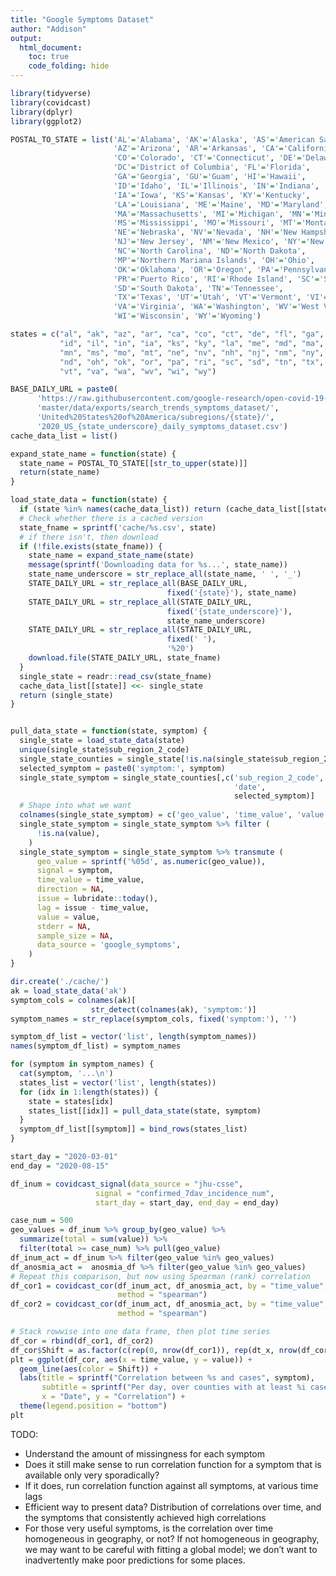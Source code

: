 ```yaml
---
title: "Google Symptoms Dataset"
author: "Addison"
output:
  html_document:
    toc: true
    code_folding: hide
---
```


```r
library(tidyverse)
library(covidcast)
library(dplyr)
library(ggplot2)
```

```r
POSTAL_TO_STATE = list('AL'='Alabama', 'AK'='Alaska', 'AS'='American Samoa',
                       'AZ'='Arizona', 'AR'='Arkansas', 'CA'='California',
                       'CO'='Colorado', 'CT'='Connecticut', 'DE'='Delaware',
                       'DC'='District of Columbia', 'FL'='Florida',
                       'GA'='Georgia', 'GU'='Guam', 'HI'='Hawaii',
                       'ID'='Idaho', 'IL'='Illinois', 'IN'='Indiana',
                       'IA'='Iowa', 'KS'='Kansas', 'KY'='Kentucky',
                       'LA'='Louisiana', 'ME'='Maine', 'MD'='Maryland',
                       'MA'='Massachusetts', 'MI'='Michigan', 'MN'='Minnesota',
                       'MS'='Mississippi', 'MO'='Missouri', 'MT'='Montana',
                       'NE'='Nebraska', 'NV'='Nevada', 'NH'='New Hampshire',
                       'NJ'='New Jersey', 'NM'='New Mexico', 'NY'='New York',
                       'NC'='North Carolina', 'ND'='North Dakota',
                       'MP'='Northern Mariana Islands', 'OH'='Ohio',
                       'OK'='Oklahoma', 'OR'='Oregon', 'PA'='Pennsylvania',
                       'PR'='Puerto Rico', 'RI'='Rhode Island', 'SC'='South Carolina',
                       'SD'='South Dakota', 'TN'='Tennessee',
                       'TX'='Texas', 'UT'='Utah', 'VT'='Vermont', 'VI'='Virgin Islands',
                       'VA'='Virginia', 'WA'='Washington', 'WV'='West Virginia',
                       'WI'='Wisconsin', 'WY'='Wyoming')

states = c("al", "ak", "az", "ar", "ca", "co", "ct", "de", "fl", "ga", "hi",
           "id", "il", "in", "ia", "ks", "ky", "la", "me", "md", "ma", "mi",
           "mn", "ms", "mo", "mt", "ne", "nv", "nh", "nj", "nm", "ny", "nc",
           "nd", "oh", "ok", "or", "pa", "ri", "sc", "sd", "tn", "tx", "ut",
           "vt", "va", "wa", "wv", "wi", "wy")

BASE_DAILY_URL = paste0(
      'https://raw.githubusercontent.com/google-research/open-covid-19-data/',
      'master/data/exports/search_trends_symptoms_dataset/',
      'United%20States%20of%20America/subregions/{state}/',
      '2020_US_{state_underscore}_daily_symptoms_dataset.csv')
cache_data_list = list()
```

```r
expand_state_name = function(state) {
  state_name = POSTAL_TO_STATE[[str_to_upper(state)]]
  return(state_name)
}

load_state_data = function(state) {
  if (state %in% names(cache_data_list)) return (cache_data_list[[state]])
  # Check whether there is a cached version
  state_fname = sprintf('cache/%s.csv', state)
  # if there isn't, then download
  if (!file.exists(state_fname)) {
    state_name = expand_state_name(state)
    message(sprintf('Downloading data for %s...', state_name))
    state_name_underscore = str_replace_all(state_name, ' ', '_')
    STATE_DAILY_URL = str_replace_all(BASE_DAILY_URL,
                                   fixed('{state}'), state_name)
    STATE_DAILY_URL = str_replace_all(STATE_DAILY_URL,
                                   fixed('{state_underscore}'),
                                   state_name_underscore)
    STATE_DAILY_URL = str_replace_all(STATE_DAILY_URL,
                                   fixed(' '),
                                   '%20')
    download.file(STATE_DAILY_URL, state_fname)
  }
  single_state = readr::read_csv(state_fname)
  cache_data_list[[state]] <<- single_state
  return (single_state)
}


pull_data_state = function(state, symptom) {
  single_state = load_state_data(state)
  unique(single_state$sub_region_2_code)
  single_state_counties = single_state[!is.na(single_state$sub_region_2_code),]
  selected_symptom = paste0('symptom:', symptom)
  single_state_symptom = single_state_counties[,c('sub_region_2_code',
                                                  'date',
                                                  selected_symptom)]
  # Shape into what we want
  colnames(single_state_symptom) = c('geo_value', 'time_value', 'value')
  single_state_symptom = single_state_symptom %>% filter (
      !is.na(value),
    )
  single_state_symptom = single_state_symptom %>% transmute (
      geo_value = sprintf('%05d', as.numeric(geo_value)),
      signal = symptom,
      time_value = time_value,
      direction = NA,
      issue = lubridate::today(),
      lag = issue - time_value,
      value = value,
      stderr = NA,
      sample_size = NA,
      data_source = 'google_symptoms',
    )
}
```

```r
dir.create('./cache/')
ak = load_state_data('ak')
symptom_cols = colnames(ak)[
                  str_detect(colnames(ak), 'symptom:')]
symptom_names = str_replace(symptom_cols, fixed('symptom:'), '')

symptom_df_list = vector('list', length(symptom_names))
names(symptom_df_list) = symptom_names

for (symptom in symptom_names) {
  cat(symptom, '...\n')
  states_list = vector('list', length(states))
  for (idx in 1:length(states)) {
    state = states[idx]
    states_list[[idx]] = pull_data_state(state, symptom)
  }
  symptom_df_list[[symptom]] = bind_rows(states_list)
}
```


```r
start_day = "2020-03-01"
end_day = "2020-08-15"

df_inum = covidcast_signal(data_source = "jhu-csse",
                   signal = "confirmed_7dav_incidence_num",
                   start_day = start_day, end_day = end_day)

case_num = 500
geo_values = df_inum %>% group_by(geo_value) %>%
  summarize(total = sum(value)) %>%
  filter(total >= case_num) %>% pull(geo_value)
df_inum_act = df_inum %>% filter(geo_value %in% geo_values)
df_anosmia_act =  anosmia_df %>% filter(geo_value %in% geo_values)
# Repeat this comparison, but now using Spearman (rank) correlation
df_cor1 = covidcast_cor(df_inum_act, df_anosmia_act, by = "time_value",
                        method = "spearman")
df_cor2 = covidcast_cor(df_inum_act, df_anosmia_act, by = "time_value", dt_x = dt_x,
                        method = "spearman")

# Stack rowwise into one data frame, then plot time series
df_cor = rbind(df_cor1, df_cor2)
df_cor$Shift = as.factor(c(rep(0, nrow(df_cor1)), rep(dt_x, nrow(df_cor2))))
plt = ggplot(df_cor, aes(x = time_value, y = value)) +
  geom_line(aes(color = Shift)) +
  labs(title = sprintf("Correlation between %s and cases", symptom),
       subtitle = sprintf("Per day, over counties with at least %i cases", case_num),
       x = "Date", y = "Correlation") +
  theme(legend.position = "bottom")
plt
```

TODO:

* Understand the amount of missingness for each symptom
* Does it still make sense to run correlation function for a symptom that 
  is available only very sporadically?
* If it does, run correlation function against all symptoms, at various 
  time lags
* Efficient way to present data?  Distribution of correlations over time,
  and the symptoms that consistently achieved high correlations
* For those very useful symptoms, is the correlation over time homogeneous 
  in geography, or not?  If not homogeneous in geography, we may want to 
  be careful with fitting a global model; we don't want to inadvertently
  make poor predictions for some places.
